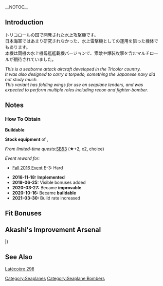 __NOTOC__
{{EquipmentInfo|194}}

==Introduction==
トリコロールの国で開発された水上攻撃機です。<br>
日本海軍ではあまり研究されなかった、水上雷撃機としての運用を狙った機体でもあります。<br>
本機は同機の水上機母艦艦載機バージョンで、索敵や爆装攻撃を含むマルチロールが期待されていました。

''This is a seaborne attack aircraft developed in the Tricolor country.''<br>
''It was also designed to carry a torpedo, something the Japanese navy did not study much.''<br>
''This variant has folding wings for use on seaplane tenders, and was expected to perform multiple roles including recon and fighter-bomber.''

==Notes==
<div class="mw-collapsible"><h3>How To Obtain</h3>
<div class="mw-collapsible-content">
'''Buildable'''

'''Stock equipment''' of {{Ship/Link|Commandant Teste Kai}}, {{Ship/Link|Commandant Teste}}

''From limited-time quests: ''[[Quests/Seasonal#SB53|SB53]] (★+2, x2, choice)

''Event reward for:''
* [[Fall 2016 Event]] E-3: Hard

</div></div>


<div class="mw-collapsible><h3>Updates History</h3>
<div class="mw-collapsible-content>
* '''2016-11-18:''' '''Implemented'''
* '''2019-06-25:''' Visible bonuses added
* '''2020-03-27:''' Became '''improvable'''
* '''2020-10-16:''' Became '''buildable'''
* '''2021-03-30:''' Build rate increased
</div></div>

==Fit Bonuses==
{{:Laté 298B/Bonuses}}
{{:Equipment Bonuses/Seaplane Bombers}}

== Akashi's Improvement Arsenal ==
{{AkashiWorkshop}}
{{AkashiWorkshopLine
| Name = {{PAGENAME}}
| ItemType = Seaplane
| Fuel = 110
| Ammo = 290
| Steel = 0
| Baux = 250
|Mats0-5 = 6/8
|Mats6-9 = 7/10
|Mats10 = -
|Screws0-5 = 3/3
|Screws6-9 = 4/6
|Screws10 = -
|EquipConsume0-5 = 1x{{Seaplane|Zuiun}}
|EquipConsume6-9 = 2x{{Seaplane|Zuiun}}
|EquipConsume10 = -
| Sun = ✓
| Mon = ✓
| Tue = ✓
| Wed = ✓
| Thu = ✓
| Fri = ✓
| Sat = ✓
| 2ndShip = [[Commandant Teste]]
| Notes =
}}
|}

==See Also==
[[wikipedia:Latécoère 298|Latécoère 298]]
{{Equipmentlist}}
[[Category:Seaplanes]]
[[Category:Seaplane Bombers]]